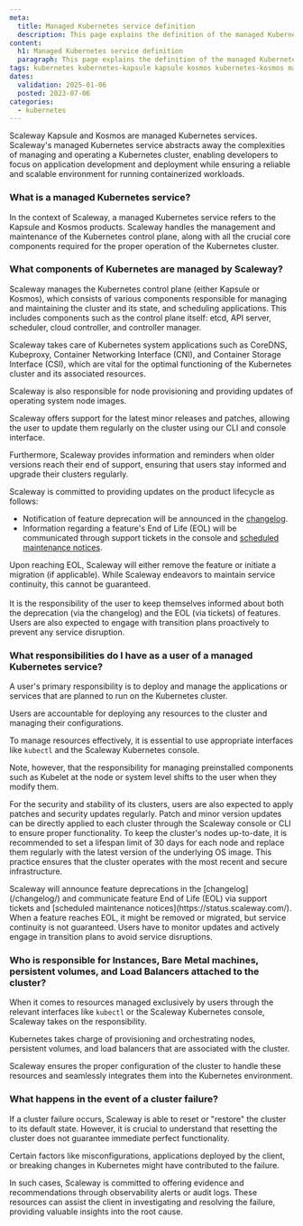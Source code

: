 ```yaml
---
meta:
  title: Managed Kubernetes service definition
  description: This page explains the definition of the managed Kubernetes service at Scaleway
content:
  h1: Managed Kubernetes service definition
  paragraph: This page explains the definition of the managed Kubernetes service at Scaleway
tags: kubernetes kubernetes-kapsule kapsule kosmos kubernetes-kosmos managed service definition
dates:
  validation: 2025-01-06
  posted: 2023-07-06
categories:
  - kubernetes
---
```



Scaleway Kapsule and Kosmos are managed Kubernetes services. Scaleway's managed Kubernetes service abstracts away the complexities of managing and operating a Kubernetes cluster, enabling developers to focus on application development and deployment while ensuring a reliable and scalable environment for running containerized workloads.

### What is a managed Kubernetes service?

In the context of Scaleway, a managed Kubernetes service refers to the Kapsule and Kosmos products. Scaleway handles the management and maintenance of the Kubernetes control plane, along with all the crucial core components required for the proper operation of the Kubernetes cluster.

### What components of Kubernetes are managed by Scaleway?

Scaleway manages the Kubernetes control plane (either Kapsule or Kosmos), which consists of various components responsible for managing and maintaining the cluster and its state, and scheduling applications. This includes components such as the control plane itself: etcd, API server, scheduler, cloud controller, and controller manager.

Scaleway takes care of Kubernetes system applications such as CoreDNS, Kubeproxy, Container Networking Interface (CNI), and Container Storage Interface (CSI), which are vital for the optimal functioning of the Kubernetes cluster and its associated resources.

Scaleway is also responsible for node provisioning and providing updates of operating system node images.

Scaleway offers support for the latest minor releases and patches, allowing the user to update them regularly on the cluster using our CLI and console interface.

Furthermore, Scaleway provides information and reminders when older versions reach their end of support, ensuring that users stay informed and upgrade their clusters regularly.

<Lightbox src={image} alt="" size="large" />

<Message type="important">
  Scaleway is committed to providing updates on the product lifecycle as follows:

  - Notification of feature deprecation will be announced in the [changelog](/changelog/?tags=containers_kubernetes,status_deprecated/).
  - Information regarding a feature's End of Life (EOL) will be communicated through support tickets in the console and [scheduled maintenance notices](https://status.scaleway.com/).

  Upon reaching EOL, Scaleway will either remove the feature or initiate a migration (if applicable). While Scaleway endeavors to maintain service continuity, this cannot be guaranteed. <br /><br />
  It is the responsibility of the user to keep themselves informed about both the deprecation (via the changelog) and the EOL (via tickets) of features. Users are also expected to engage with transition plans proactively to prevent any service disruption.
</Message>

### What responsibilities do I have as a user of a managed Kubernetes service?

A user's primary responsibility is to deploy and manage the applications or services that are planned to run on the Kubernetes cluster.

Users are accountable for deploying any resources to the cluster and managing their configurations.

To manage resources effectively, it is essential to use appropriate interfaces like `kubectl` and the Scaleway Kubernetes console.

Note, however, that the responsibility for managing preinstalled components such as Kubelet at the node or system level shifts to the user when they modify them.

For the security and stability of its clusters, users are also expected to apply patches and security updates regularly. Patch and minor version updates can be directly applied to each cluster through the Scaleway console or CLI to ensure proper functionality. To keep the cluster's nodes up-to-date, it is recommended to set a lifespan limit of 30 days for each node and replace them regularly with the latest version of the underlying OS image. This practice ensures that the cluster operates with the most recent and secure infrastructure.

<Message type="important">
  Scaleway will announce feature deprecations in the [changelog](/changelog/) and communicate feature End of Life (EOL) via support tickets and [scheduled maintenance notices](https://status.scaleway.com/). When a feature reaches EOL, it might be removed or migrated, but service continuity is not guaranteed. Users have to monitor updates and actively engage in transition plans to avoid service disruptions.
</Message>

### Who is responsible for Instances, Bare Metal machines, persistent volumes, and Load Balancers attached to the cluster?

When it comes to resources managed exclusively by users through the relevant interfaces like `kubectl` or the Scaleway Kubernetes console, Scaleway takes on the responsibility.

Kubernetes takes charge of provisioning and orchestrating nodes, persistent volumes, and load balancers that are associated with the cluster.

Scaleway ensures the proper configuration of the cluster to handle these resources and seamlessly integrates them into the Kubernetes environment.

### What happens in the event of a cluster failure?

If a cluster failure occurs, Scaleway is able to reset or "restore" the cluster to its default state. However, it is crucial to understand that resetting the cluster does not guarantee immediate perfect functionality.

Certain factors like misconfigurations, applications deployed by the client, or breaking changes in Kubernetes might have contributed to the failure.

In such cases, Scaleway is committed to offering evidence and recommendations through observability alerts or audit logs. These resources can assist the client in investigating and resolving the failure, providing valuable insights into the root cause.